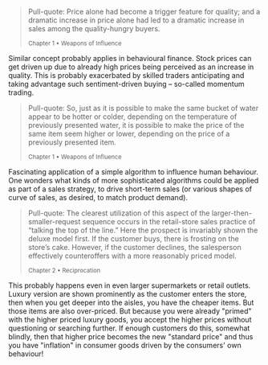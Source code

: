 > Pull-quote: Price alone had become a trigger feature for quality; and a dramatic increase in price alone had led to a dramatic increase in sales among the quality-hungry buyers.
>
> <small>Chapter 1 • Weapons of Influence</small>

Similar concept probably applies in behavioural finance. Stock prices can get driven up due to already high prices being perceived as an increase in quality. This is probably exacerbated by skilled traders anticipating and taking advantage such sentiment-driven buying – so-called momentum trading.

> Pull-quote: So, just as it is possible to make the same bucket of water appear to be hotter or colder, depending on the temperature of previously presented water, it is possible to make the price of the same item seem higher or lower, depending on the price of a previously presented item.
>
> <small>Chapter 1 • Weapons of Influence</small>

Fascinating application of a simple algorithm to influence human behaviour. One wonders what kinds of more sophisticated algorithms could be applied as part of a sales strategy, to drive short-term sales (or various shapes of curve of sales, as desired, to match product demand).

> Pull-quote: The clearest utilization of this aspect of the larger-then-smaller-request sequence occurs in the retail-store sales practice of “talking the top of the line.” Here the prospect is invariably shown the deluxe model first. If the customer buys, there is frosting on the store’s cake. However, if the customer declines, the salesperson effectively counteroffers with a more reasonably priced model.
>
> <small>Chapter 2 • Reciprocation</small>

This probably happens even in even larger supermarkets or retail outlets. Luxury version are shown prominently as the customer enters the store, then when you get deeper into the aisles, you have the cheaper items. But those items are also over-priced. But because you were already "primed" with the higher priced luxury goods, you accept the higher prices without questioning or searching further. If enough customers do this, somewhat blindly, then that higher price becomes the new "standard price" and thus you have "inflation" in consumer goods driven by the consumers' own behaviour!

